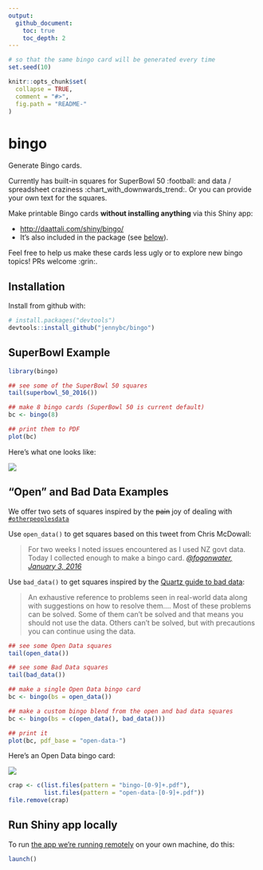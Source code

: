```yaml
---
output:
  github_document:
    toc: true
    toc_depth: 2
---
```


<!-- README.md is generated from README.Rmd. Please edit that file -->

```r
# so that the same bingo card will be generated every time
set.seed(10)
```

```r
knitr::opts_chunk$set(
  collapse = TRUE,
  comment = "#>",
  fig.path = "README-"
)
```

# bingo

Generate Bingo cards.

Currently has built-in squares for SuperBowl 50 :football: and data / spreadsheet craziness :chart_with_downwards_trend:. Or you can provide your own text for the squares.

Make printable Bingo cards **without installing anything** via this Shiny app:

  * <http://daattali.com/shiny/bingo/>
  * It's also included in the package (see [below](#run-shiny-app-locally)).
  
Feel free to help us make these cards less ugly or to explore new bingo topics! PRs welcome :grin:.

## Installation

Install from github with:

```r
# install.packages("devtools")
devtools::install_github("jennybc/bingo")
```

## SuperBowl Example

```r
library(bingo)

## see some of the SuperBowl 50 squares
tail(superbowl_50_2016())

## make 8 bingo cards (SuperBowl 50 is current default)
bc <- bingo(8)

## print them to PDF
plot(bc)
```

Here's what one looks like:

![](img/bingo-01-superbowl-50-2016.png)

## "Open" and Bad Data Examples

We offer two sets of squares inspired by the ~~pain~~ joy of dealing with [`#otherpeoplesdata`](https://twitter.com/search?q=%23otherpeoplesdata&src=tyah)

Use `open_data()` to get squares based on this tweet from Chris McDowall:

> For two weeks I noted issues encountered as I used NZ govt data. Today I collected enough to make a bingo card. *[\@fogonwater, January 3, 2016](https://twitter.com/fogonwater/status/683785398112260097)*

Use `bad_data()` to get squares inspired by the [Quartz guide to bad data](https://github.com/Quartz/bad-data-guide):

> An exhaustive reference to problems seen in real-world data along with suggestions on how to resolve them.... Most of these problems can be solved. Some of them can't be solved and that means you should not use the data. Others can't be solved, but with precautions you can continue using the data.

```r
## see some Open Data squares
tail(open_data())

## see some Bad Data squares
tail(bad_data())

## make a single Open Data bingo card
bc <- bingo(bs = open_data())

## make a custom bingo blend from the open and bad data squares
bc <- bingo(bs = c(open_data(), bad_data()))

## print it
plot(bc, pdf_base = "open-data-")
```

Here's an Open Data bingo card:

![](img/bingo-01-open-data.png)

```r
crap <- c(list.files(pattern = "bingo-[0-9]+.pdf"),
          list.files(pattern = "open-data-[0-9]+.pdf"))
file.remove(crap)
```

## Run Shiny app locally

To run [the app we're running remotely](http://daattali.com/shiny/bingo/) on your own machine, do this:

```r
launch()
```

